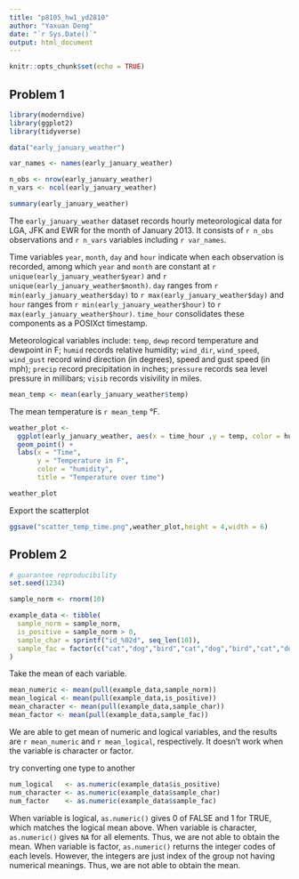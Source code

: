 ```yaml
---
title: "p8105_hw1_yd2810"
author: "Yaxuan Deng"
date: "`r Sys.Date()`"
output: html_document
---
```


```r
knitr::opts_chunk$set(echo = TRUE)
```

## Problem 1

```r
library(moderndive)
library(ggplot2)
library(tidyverse)
```

```r
data("early_january_weather")

var_names <- names(early_january_weather)

n_obs <- nrow(early_january_weather)
n_vars <- ncol(early_january_weather)
```

```r
summary(early_january_weather)
```

The `early_january_weather` dataset records hourly meteorological data for LGA, JFK and EWR for the month of January 2013. It consists of `r n_obs` observations and `r n_vars` variables including `r var_names`.

Time variables `year`, `month`, `day` and `hour` indicate when each observation is recorded, among which `year` and `month` are constant at `r unique(early_january_weather$year)` and `r unique(early_january_weather$month)`. `day` ranges from `r min(early_january_weather$day)` to `r max(early_january_weather$day)` and `hour` ranges from `r min(early_january_weather$hour)` to `r max(early_january_weather$hour)`. `time_hour` consolidates these components as a POSIXct timestamp.

Meteorological variables include: `temp`, `dewp` record temperature and dewpoint in F; `humid` records relative humidity; `wind_dir`, `wind_speed`, `wind_gust` record wind direction (in degrees), speed and gust speed (in mph); `precip` record precipitation in inches; `pressure` records sea level pressure in millibars; `visib` records visivility in miles.

```r
mean_temp <- mean(early_january_weather$temp)
```

The mean temperature is `r mean_temp` °F.

```r
weather_plot <- 
  ggplot(early_january_weather, aes(x = time_hour ,y = temp, color = humid)) +
  geom_point() + 
  labs(x = "Time",
       y = "Temperature in F",
       color = "humidity",
       title = "Temperature over time")

weather_plot
```

Export the scatterplot

```r
ggsave("scatter_temp_time.png",weather_plot,height = 4,width = 6)
```

## Problem 2

```r
# guarantee reproducibility
set.seed(1234)

sample_norm <- rnorm(10)

example_data <- tibble(
  sample_norm = sample_norm,
  is_positive = sample_norm > 0,
  sample_char = sprintf("id_%02d", seq_len(10)),
  sample_fac = factor(c("cat","dog","bird","cat","dog","bird","cat","dog","bird","cat"))
)
```

Take the mean of each variable.

```r
mean_numeric <- mean(pull(example_data,sample_norm))
mean_logical <- mean(pull(example_data,is_positive))
mean_character <- mean(pull(example_data,sample_char))
mean_factor <- mean(pull(example_data,sample_fac))
```

We are able to get mean of numeric and logical variables, and the results are `r mean_numeric` and `r mean_logical`, respectively. It doesn't work when the variable is character or factor.

try converting one type to another

```r
num_logical   <- as.numeric(example_data$is_positive)
num_character <- as.numeric(example_data$sample_char)
num_factor    <- as.numeric(example_data$sample_fac)
```
When variable is logical, `as.numeric()` gives 0 of FALSE and 1 for TRUE, which matches the logical mean above.
When variable is character, `as.numeric()` gives `NA` for all elements. Thus, we are not able to obtain the mean.
When variable is factor, `as.numeric()` returns the integer codes of each levels. However, the integers are just index of the group not having numerical meanings. Thus, we are not able to obtain the mean.



